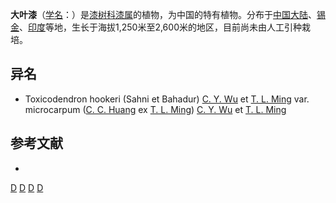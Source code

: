 {{Speciesbox 
| genus = Toxicodendron
| species = hookeri
| authority = (Sahni et Bahadur) [[吴征镒|C. Y. Wu]] et [[闵天禄|T. L. Ming]]
| subdivision_ranks =[[变种|变种]]
| subdivision =
* 大叶漆 ''T. h.'' var. ''hookeri''
* [[小果大叶漆|小果大叶漆]] ''T. h.'' var. ''microcarpum''
| synonyms = ''Rhus hookeri''
}}

'''大叶漆'''（[[学名|学名]]：{{lang|la|''Toxicodendron hookeri''}}）是[[漆树科|漆树科]][[漆属|漆属]]的植物，为中国的特有植物。分布于[[中国大陆|中国大陆]]、[[锡金|锡金]]、[[印度|印度]]等地，生长于海拔1,250米至2,600米的地区，目前尚未由人工引种栽培。

== 异名 ==
* Toxicodendron hookeri (Sahni et Bahadur) [[吴征镒|C. Y. Wu]] et [[闵天禄|T. L. Ming]] var. microcarpum ([[黄成就|C. C. Huang]] ex [[闵天禄|T. L. Ming]]) [[吴征镒|C. Y. Wu]] et [[闵天禄|T. L. Ming]]

== 参考文献 ==
<div class="references-small">
* {{cite web| url =http://www.bioinfo.cn/db05/KmzwSpecies.php?action=view&id=500| title =大叶漆（原变种）| work =《中国高等植物数据库全库》| publisher =中国科学院微生物研究所| author =昆明植物研究所| accessdate =2009-02-21| deadurl =yes| archiveurl =https://web.archive.org/web/20160305025409/http://www.bioinfo.cn/db05/KmzwSpecies.php?action=view&id=500| archivedate =2016-03-05}}
</div>
{{Taxonbar|from=Q10933993}}

[[Category:漆属|D]]
[[Category:中國特有植物|D]]
[[Category:锡金植物|D]]
[[Category:印度植物|D]]
